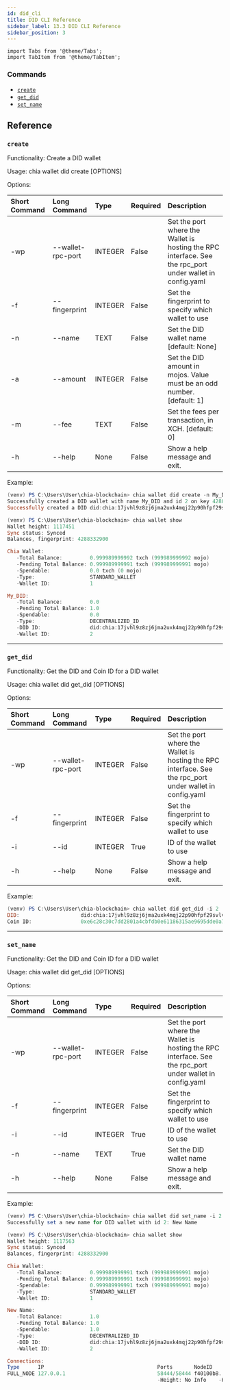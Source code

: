 ---
id: did_cli
title: DID CLI Reference
sidebar_label: 13.3 DID CLI Reference
sidebar_position: 3
---

```mdx-code-block
import Tabs from '@theme/Tabs';
import TabItem from '@theme/TabItem';
```

### Commands

- [`create`](#create)
- [`get_did`](#get_did)
- [`set_name`](#set_name)

## Reference

### `create`

Functionality: Create a DID wallet

Usage: chia wallet did create [OPTIONS]

Options:

| Short Command | Long Command      | Type    | Required | Description                                                                                              |
| :------------ | :---------------- | :------ | :------- | :------------------------------------------------------------------------------------------------------- |
| -wp           | --wallet-rpc-port | INTEGER | False    | Set the port where the Wallet is hosting the RPC interface. See the rpc_port under wallet in config.yaml |
| -f            | --fingerprint     | INTEGER | False    | Set the fingerprint to specify which wallet to use                                                       |
| -n            | --name            | TEXT    | False    | Set the DID wallet name [default: None]                                                                  |
| -a            | --amount          | INTEGER | False    | Set the DID amount in mojos. Value must be an odd number. [default: 1]                                   |
| -m            | --fee             | TEXT    | False    | Set the fees per transaction, in XCH. [default: 0]                                                       |
| -h            | --help            | None    | False    | Show a help message and exit.                                                                            |

Example:

```powershell
(venv) PS C:\Users\User\chia-blockchain> chia wallet did create -n My_DID
Successfully created a DID wallet with name My_DID and id 2 on key 4288332900
Successfully created a DID did:chia:17jvhl9z8zj6jma2uxk4mqj22p90hfpf29svlvlyalu8ksyefsvpql7f403 in the newly created DID wallet

(venv) PS C:\Users\User\chia-blockchain> chia wallet show
Wallet height: 1117451
Sync status: Synced
Balances, fingerprint: 4288332900

Chia Wallet:
   -Total Balance:         0.999989999992 txch (999989999992 mojo)
   -Pending Total Balance: 0.999989999991 txch (999989999991 mojo)
   -Spendable:             0.0 txch (0 mojo)
   -Type:                  STANDARD_WALLET
   -Wallet ID:             1

My_DID:
   -Total Balance:         0.0
   -Pending Total Balance: 1.0
   -Spendable:             0.0
   -Type:                  DECENTRALIZED_ID
   -DID ID:                did:chia:17jvhl9z8zj6jma2uxk4mqj22p90hfpf29svlvlyalu8ksyefsvpql7f403
   -Wallet ID:             2
```

---

### `get_did`

Functionality: Get the DID and Coin ID for a DID wallet

Usage: chia wallet did get_did [OPTIONS]

Options:

| Short Command | Long Command      | Type    | Required | Description                                                                                              |
| :------------ | :---------------- | :------ | :------- | :------------------------------------------------------------------------------------------------------- |
| -wp           | --wallet-rpc-port | INTEGER | False    | Set the port where the Wallet is hosting the RPC interface. See the rpc_port under wallet in config.yaml |
| -f            | --fingerprint     | INTEGER | False    | Set the fingerprint to specify which wallet to use                                                       |
| -i            | --id              | INTEGER | True     | ID of the wallet to use                                                                                  |
| -h            | --help            | None    | False    | Show a help message and exit.                                                                            |

Example:

```powershell
(venv) PS C:\Users\User\chia-blockchain> chia wallet did get_did -i 2
DID:                    did:chia:17jvhl9z8zj6jma2uxk4mqj22p90hfpf29svlvlyalu8ksyefsvpql7f403
Coin ID:                0xe6c28c30c7dd2801a4cbfdb0e61186315ae9695dde0a75a6901c1394c3300db8
```

---

### `set_name`

Functionality: Get the DID and Coin ID for a DID wallet

Usage: chia wallet did get_did [OPTIONS]

Options:

| Short Command | Long Command      | Type    | Required | Description                                                                                              |
| :------------ | :---------------- | :------ | :------- | :------------------------------------------------------------------------------------------------------- |
| -wp           | --wallet-rpc-port | INTEGER | False    | Set the port where the Wallet is hosting the RPC interface. See the rpc_port under wallet in config.yaml |
| -f            | --fingerprint     | INTEGER | False    | Set the fingerprint to specify which wallet to use                                                       |
| -i            | --id              | INTEGER | True     | ID of the wallet to use                                                                                  |
| -n            | --name            | TEXT    | True     | Set the DID wallet name                                                                                  |
| -h            | --help            | None    | False    | Show a help message and exit.                                                                            |

Example:

```powershell
(venv) PS C:\Users\User\chia-blockchain> chia wallet did set_name -i 2 -n "New Name"
Successfully set a new name for DID wallet with id 2: New Name

(venv) PS C:\Users\User\chia-blockchain> chia wallet show
Wallet height: 1117563
Sync status: Synced
Balances, fingerprint: 4288332900

Chia Wallet:
   -Total Balance:         0.999989999991 txch (999989999991 mojo)
   -Pending Total Balance: 0.999989999991 txch (999989999991 mojo)
   -Spendable:             0.999989999991 txch (999989999991 mojo)
   -Type:                  STANDARD_WALLET
   -Wallet ID:             1

New Name:
   -Total Balance:         1.0
   -Pending Total Balance: 1.0
   -Spendable:             1.0
   -Type:                  DECENTRALIZED_ID
   -DID ID:                did:chia:17jvhl9z8zj6jma2uxk4mqj22p90hfpf29svlvlyalu8ksyefsvpql7f403
   -Wallet ID:             2

Connections:
Type      IP                                     Ports       NodeID      Last Connect      MiB Up|Dwn
FULL_NODE 127.0.0.1                              58444/58444 f40100b8... Jun 15 12:22:02      0.0|1.7
                                                 -Height: No Info    -Hash: No Info    -Trusted: True
```
